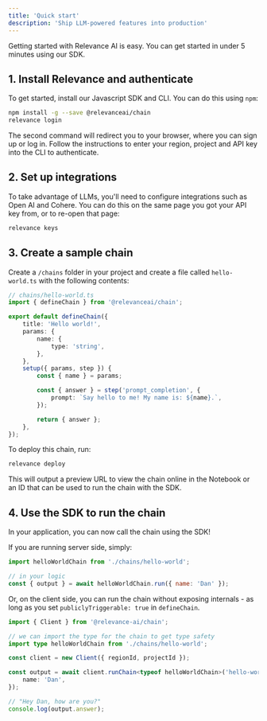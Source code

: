 ```yaml
---
title: 'Quick start'
description: 'Ship LLM-powered features into production'
---
```


Getting started with Relevance AI is easy. You can get started in under 5 minutes using our SDK.

## 1. Install Relevance and authenticate

To get started, install our Javascript SDK and CLI. You can do this using `npm`:

```bash
npm install -g --save @relevanceai/chain
relevance login
```

The second command will redirect you to your browser, where you can sign up or log in. Follow the instructions to enter your region, project and API key into the CLI to authenticate.

## 2. Set up integrations

To take advantage of LLMs, you'll need to configure integrations such as Open AI and Cohere. You can do this on the same page you got your API key from, or to re-open that page:

```bash
relevance keys
```

## 3. Create a sample chain

Create a `/chains` folder in your project and create a file called `hello-world.ts` with the following contents:

```ts
// chains/hello-world.ts
import { defineChain } from '@relevanceai/chain';

export default defineChain({
    title: 'Hello world!',
    params: {
        name: {
            type: 'string',
        },
    },
    setup({ params, step }) {
        const { name } = params;

        const { answer } = step('prompt_completion', {
            prompt: `Say hello to me! My name is: ${name}.`,
        });

        return { answer };
    },
});
```

To deploy this chain, run:

```bash
relevance deploy
```

This will output a preview URL to view the chain online in the Notebook or an ID that can be used to run the chain with the SDK.

## 4. Use the SDK to run the chain

In your application, you can now call the chain using the SDK!

If you are running server side, simply:

```js
import helloWorldChain from './chains/hello-world';

// in your logic
const { output } = await helloWorldChain.run({ name: 'Dan' });
```

Or, on the client side, you can run the chain without exposing internals - as long as you set `publiclyTriggerable: true` in `defineChain`.

```ts
import { Client } from '@relevance-ai/chain';

// we can import the type for the chain to get type safety
import type helloWorldChain from './chains/hello-world';

const client = new Client({ regionId, projectId });

const output = await client.runChain<typeof helloWorldChain>('hello-world', {
    name: 'Dan',
});

// "Hey Dan, how are you?"
console.log(output.answer);
```
